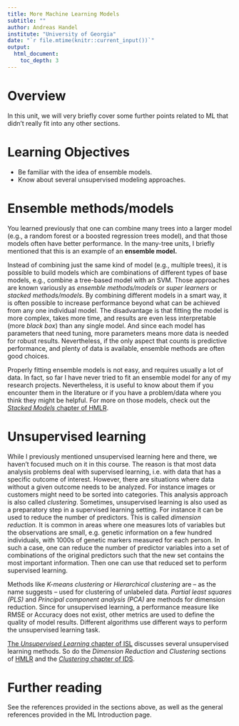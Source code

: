 ```yaml
---
title: More Machine Learning Models 
subtitle: ""
author: Andreas Handel
institute: "University of Georgia"
date: "`r file.mtime(knitr::current_input())`"
output: 
  html_document:
    toc_depth: 3
---
```



# Overview
In this unit, we will very briefly cover some further points related to ML that didn't really fit into any other sections. 

# Learning Objectives
* Be familiar with the idea of ensemble models.
* Know about several unsupervised modeling approaches.



# Ensemble methods/models
You learned previously that one can combine many trees into a larger model (e.g., a random forest or a boosted regression trees model), and that those models often have better performance. In the many-tree units, I briefly mentioned that this is an example of an **ensemble model.**

Instead of combining just the same kind of model (e.g., multiple trees), it is possible to build models which are combinations of different types of base models, e.g., combine a tree-based model with an SVM. Those approaches are known variously as _ensemble methods/models_ or _super learners_ or _stacked methods/models_. By combining different models in a smart way, it is often possible to increase performance beyond what can be achieved from any one individual model. The disadvantage is that fitting the model is more complex, takes more time, and results are even less interpretable (more _black box_) than any single model. And since each model has parameters that need tuning, more parameters means more data is needed for robust results. Nevertheless, if the only aspect that counts is predictive performance, and plenty of data is available, ensemble methods are often good choices.

Properly fitting ensemble models is not easy, and requires usually a lot of data. In fact, so far I have never tried to fit an ensemble model for any of my research projects. Nevertheless, it is useful to know about them if you encounter them in the literature or if you have a problem/data where you think they might be helpful. For more on those models, check out the [_Stacked Models_ chapter of HMLR](https://bradleyboehmke.github.io/HOML/stacking.html).



# Unsupervised learning

While I previously mentioned unsupervised learning here and there, we haven't focused much on it in this course. The reason is that most data analysis problems deal with supervised learning, i.e. with data that has a specific outcome of interest. However, there are situations where data without a given outcome needs to be analyzed. For instance images or customers might need to be sorted into categories. This analysis approach is also called _clustering_. Sometimes, unsupervised learning is also used as a preparatory step in a supervised learning setting. For instance it can be used to reduce the number of predictors. This is called _dimension reduction._ It is common in areas where one measures lots of variables but the observations are small, e.g. genetic information on a few hundred individuals, with 1000s of genetic markers measured for each person. In such a case, one can reduce the number of predictor variables into a set of combinations of the original predictors such that the new set contains the most important information. Then one can use that reduced set to perform supervised learning.

Methods like _K-means clustering_ or _Hierarchical clustering_ are -- as the name suggests -- used for clustering of unlabeled data. _Partial least squares (PLS)_ and _Principal component analysis (PCA)_ are methods for dimension reduction. Since for unsupervised learning, a performance measure like RMSE or Accuracy does not exist, other metrics are used to define the quality of model results. Different algorithms use different ways to perform the unsupervised learning task.

[The _Unsupervised Learning_ chapter of ISL](https://statlearning.com/) discusses several unsupervised learning methods. So do the _Dimension Reduction_ and _Clustering_ sections of [HMLR](https://bradleyboehmke.github.io/HOML/) and the [_Clustering_ chapter of IDS](https://rafalab.github.io/dsbook/clustering.html).


# Further reading

See the references provided in the sections above, as well as the general references provided in the ML Introduction page. 